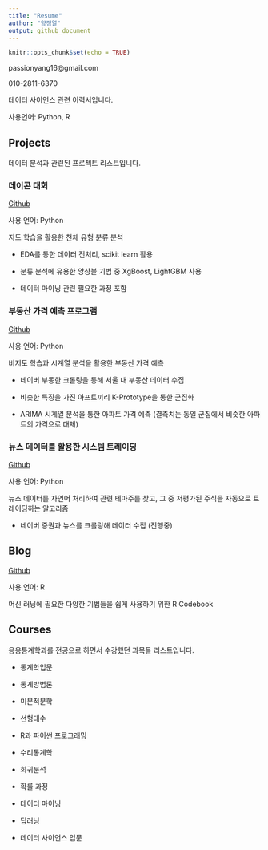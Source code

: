 ```yaml
---
title: "Resume"
author: "양정열"
output: github_document
---
```


```r
knitr::opts_chunk$set(echo = TRUE)
```

passionyang16@gmail.com

010-2811-6370

데이터 사이언스 관련 이력서입니다.

사용언어: Python, R


## Projects

데이터 분석과 관련된 프로젝트 리스트입니다.

### 데이콘 대회
[Github](https://github.com/sehyeona/ybigta-project)

사용 언어: Python

지도 학습을 활용한 천체 유형 분류 분석

- EDA를 통한 데이터 전처리, scikit learn 활용

- 분류 분석에 유용한 앙상블 기법 중 XgBoost, LightGBM 사용

- 데이터 마이닝 관련 필요한 과정 포함

### 부동산 가격 예측 프로그램
[Github](https://github.com/whoareyouwhoami/ProjectCasa)

사용 언어: Python

비지도 학습과 시계열 분석을 활용한 부동산 가격 예측

- 네이버 부동한 크롤링을 통해 서울 내 부동산 데이터 수집

- 비슷한 특징을 가진 아프트끼리 K-Prototype을 통한 군집화

- ARIMA 시계열 분석을 통한 아파트 가격 예측 (결측치는 동일 군집에서 비슷한 아파트의 가격으로 대체)

### 뉴스 데이터를 활용한 시스템 트레이딩
[Github](https://github.com/sopogen/Project_ThematicInvest)

사용 언어: Python

뉴스 데이터를 자연어 처리하여 관련 테마주를 찾고, 그 중 저평가된 주식을 자동으로 트레이딩하는 알고리즘

- 네이버 증권과 뉴스를 크롤링해 데이터 수집 (진행중)

## Blog
[Github](https://github.com/passionyang16/r_blog)

사용 언어: R

머신 러닝에 필요한 다양한 기법들을 쉽게 사용하기 위한 R Codebook


## Courses

응용통계학과를 전공으로 하면서 수강했던 과목들 리스트입니다.

- 통계학입문

- 통계방법론

- 미분적분학

- 선형대수

- R과 파이썬 프로그래밍

- 수리통계학

- 회귀분석

- 확률 과정

- 데이터 마이닝

- 딥러닝

- 데이터 사이언스 입문




